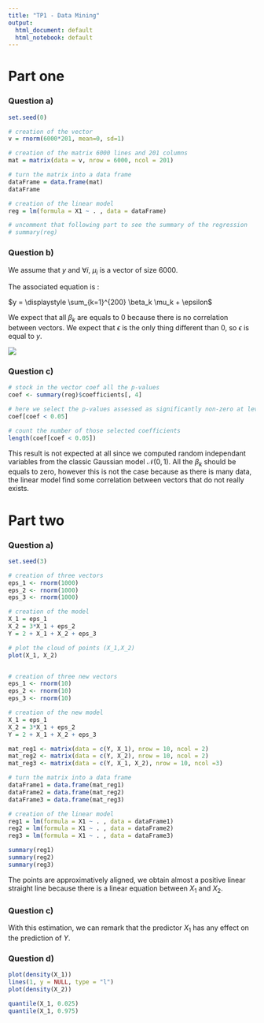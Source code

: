 ```yaml
---
title: "TP1 - Data Mining"
output:
  html_document: default
  html_notebook: default
---
```


# Part one

### Question a)

```r

set.seed(0)

# creation of the vector
v = rnorm(6000*201, mean=0, sd=1)

# creation of the matrix 6000 lines and 201 columns
mat = matrix(data = v, nrow = 6000, ncol = 201)

# turn the matrix into a data frame
dataFrame = data.frame(mat)
dataFrame

# creation of the linear model
reg = lm(formula = X1 ~ . , data = dataFrame)

# uncomment that following part to see the summary of the regression
# summary(reg)

```

### Question b)

We assume that $y$ and $\forall i$, $\mu_i$ is a vector of size $6000$.

\begin{bmatrix}
y & \mu_1 & \mu_2 & \cdots & \mu_{200} \\
\end{bmatrix}

The associated equation is :

$y = \displaystyle \sum_{k=1}^{200} \beta_k \mu_k + \epsilon$

We expect that all $\beta_k$ are equals to $0$ because there is no correlation between vectors. We expect that $\epsilon$ is the only thing different than $0$, so $\epsilon$ is equal to $y$.

![](./brief_summary_1.png)

### Question c)

```r

# stock in the vector coef all the p-values
coef <- summary(reg)$coefficients[, 4]

# here we select the p-values assessed as significantly non-zero at level 5%
coef[coef < 0.05]

# count the number of those selected coefficients
length(coef[coef < 0.05])

```

This result is not expected at all since we computed random independant variables from the classic Gaussian model $\mathcal{N}(0, 1)$. All the $\beta_k$ should be equals to zero, however this is not the case because as there is many data, the linear model find some correlation between vectors that do not really exists.

# Part two

### Question a)

```r

set.seed(3)

# creation of three vectors
eps_1 <- rnorm(1000)
eps_2 <- rnorm(1000)
eps_3 <- rnorm(1000)

# creation of the model
X_1 = eps_1
X_2 = 3*X_1 + eps_2
Y = 2 + X_1 + X_2 + eps_3

# plot the cloud of points (X_1,X_2)
plot(X_1, X_2)


# creation of three new vectors
eps_1 <- rnorm(10)
eps_2 <- rnorm(10)
eps_3 <- rnorm(10)

# creation of the new model
X_1 = eps_1
X_2 = 3*X_1 + eps_2
Y = 2 + X_1 + X_2 + eps_3

mat_reg1 <- matrix(data = c(Y, X_1), nrow = 10, ncol = 2)
mat_reg2 <- matrix(data = c(Y, X_2), nrow = 10, ncol = 2)
mat_reg3 <- matrix(data = c(Y, X_1, X_2), nrow = 10, ncol =3)

# turn the matrix into a data frame
dataFrame1 = data.frame(mat_reg1)
dataFrame2 = data.frame(mat_reg2)
dataFrame3 = data.frame(mat_reg3)

# creation of the linear model
reg1 = lm(formula = X1 ~ . , data = dataFrame1)
reg2 = lm(formula = X1 ~ . , data = dataFrame2)
reg3 = lm(formula = X1 ~ . , data = dataFrame3)

summary(reg1)
summary(reg2)
summary(reg3)
```

The points are approximatively aligned, we obtain almost a positive linear straight line because there is a linear equation between $X_1$ and $X_2$.


### Question c)

With this estimation, we can remark that the predictor $X_1$ has any effect on the prediction of $Y$.


### Question d)

```r

plot(density(X_1))
lines(1, y = NULL, type = "l")
plot(density(X_2))

quantile(X_1, 0.025)
quantile(X_1, 0.975)



```











